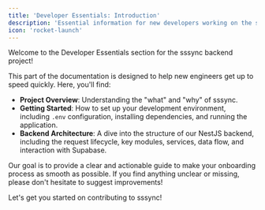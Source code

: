 ```yaml
---
title: 'Developer Essentials: Introduction'
description: 'Essential information for new developers working on the sssync backend.'
icon: 'rocket-launch'
---
```


Welcome to the Developer Essentials section for the sssync backend project!

This part of the documentation is designed to help new engineers get up to speed quickly. Here, you'll find:

- **Project Overview**: Understanding the "what" and "why" of sssync.
- **Getting Started**: How to set up your development environment, including `.env` configuration, installing dependencies, and running the application.
- **Backend Architecture**: A dive into the structure of our NestJS backend, including the request lifecycle, key modules, services, data flow, and interaction with Supabase.

Our goal is to provide a clear and actionable guide to make your onboarding process as smooth as possible. If you find anything unclear or missing, please don't hesitate to suggest improvements!

Let's get you started on contributing to sssync! 